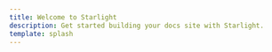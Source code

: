 ```yaml
---
title: Welcome to Starlight
description: Get started building your docs site with Starlight.
template: splash
---
```



<LinkCard
  title="Preview Open Graph image"
  description="Preview the Open Graph image generated for this page."
  href="/site6/og/index.png"
/>

